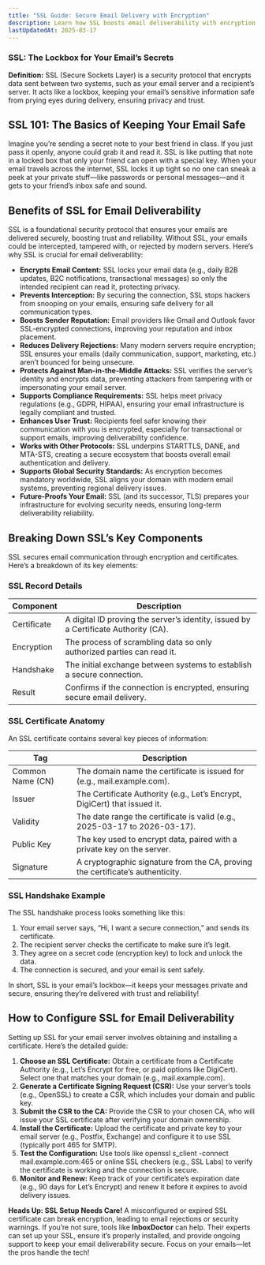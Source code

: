 ---
title: "SSL Guide: Secure Email Delivery with Encryption"
description: Learn how SSL boosts email deliverability with encryption. Explore benefits, components, and setup for secure, trusted email communication.
lastUpdatedAt: 2025-03-17
---

### SSL: The Lockbox for Your Email’s Secrets

**Definition:** SSL (Secure Sockets Layer) is a security protocol that encrypts data sent between two systems, such as your email server and a recipient’s server. It acts like a lockbox, keeping your email’s sensitive information safe from prying eyes during delivery, ensuring privacy and trust.

## SSL 101: The Basics of Keeping Your Email Safe

Imagine you’re sending a secret note to your best friend in class. If you just pass it openly, anyone could grab it and read it. SSL is like putting that note in a locked box that only your friend can open with a special key. When your email travels across the internet, SSL locks it up tight so no one can sneak a peek at your private stuff—like passwords or personal messages—and it gets to your friend’s inbox safe and sound.

## Benefits of SSL for Email Deliverability

SSL is a foundational security protocol that ensures your emails are delivered securely, boosting trust and reliability. Without SSL, your emails could be intercepted, tampered with, or rejected by modern servers. Here’s why SSL is crucial for email deliverability:

- **Encrypts Email Content:** SSL locks your email data (e.g., daily B2B updates, B2C notifications, transactional messages) so only the intended recipient can read it, protecting privacy.
- **Prevents Interception:** By securing the connection, SSL stops hackers from snooping on your emails, ensuring safe delivery for all communication types.
- **Boosts Sender Reputation:** Email providers like Gmail and Outlook favor SSL-encrypted connections, improving your reputation and inbox placement.
- **Reduces Delivery Rejections:** Many modern servers require encryption; SSL ensures your emails (daily communication, support, marketing, etc.) aren’t bounced for being unsecure.
- **Protects Against Man-in-the-Middle Attacks:** SSL verifies the server’s identity and encrypts data, preventing attackers from tampering with or impersonating your email server.
- **Supports Compliance Requirements:** SSL helps meet privacy regulations (e.g., GDPR, HIPAA), ensuring your email infrastructure is legally compliant and trusted.
- **Enhances User Trust:** Recipients feel safer knowing their communication with you is encrypted, especially for transactional or support emails, improving deliverability confidence.
- **Works with Other Protocols:** SSL underpins STARTTLS, DANE, and MTA-STS, creating a secure ecosystem that boosts overall email authentication and delivery.
- **Supports Global Security Standards:** As encryption becomes mandatory worldwide, SSL aligns your domain with modern email systems, preventing regional delivery issues.
- **Future-Proofs Your Email:** SSL (and its successor, TLS) prepares your infrastructure for evolving security needs, ensuring long-term deliverability reliability.

## Breaking Down SSL’s Key Components

SSL secures email communication through encryption and certificates. Here’s a breakdown of its key elements:

### SSL Record Details

<table>
  <thead>
    <tr>
      <th>Component</th>
      <th>Description</th>
    </tr>
  </thead>
  <tbody>
    <tr>
      <td>Certificate</td>
      <td>
        A digital ID proving the server’s identity, issued by a Certificate
        Authority (CA).
      </td>
    </tr>
    <tr>
      <td>Encryption</td>
      <td>
        The process of scrambling data so only authorized parties can read it.
      </td>
    </tr>
    <tr>
      <td>Handshake</td>
      <td>
        The initial exchange between systems to establish a secure connection.
      </td>
    </tr>
    <tr>
      <td>Result</td>
      <td>
        Confirms if the connection is encrypted, ensuring secure email delivery.
      </td>
    </tr>
  </tbody>
</table>

### SSL Certificate Anatomy

An SSL certificate contains several key pieces of information:

<table>
  <thead>
    <tr>
      <th>Tag</th>
      <th>Description</th>
    </tr>
  </thead>
  <tbody>
    <tr>
      <td>Common Name (CN)</td>
      <td>
        The domain name the certificate is issued for (e.g., mail.example.com).
      </td>
    </tr>
    <tr>
      <td>Issuer</td>
      <td>
        The Certificate Authority (e.g., Let’s Encrypt, DigiCert) that issued
        it.
      </td>
    </tr>
    <tr>
      <td>Validity</td>
      <td>
        The date range the certificate is valid (e.g., 2025-03-17 to
        2026-03-17).
      </td>
    </tr>
    <tr>
      <td>Public Key</td>
      <td>
        The key used to encrypt data, paired with a private key on the server.
      </td>
    </tr>
    <tr>
      <td>Signature</td>
      <td>
        A cryptographic signature from the CA, proving the certificate’s
        authenticity.
      </td>
    </tr>
  </tbody>
</table>

### SSL Handshake Example

The SSL handshake process looks something like this:

1.  Your email server says, “Hi, I want a secure connection,” and sends its certificate.
2.  The recipient server checks the certificate to make sure it’s legit.
3.  They agree on a secret code (encryption key) to lock and unlock the data.
4.  The connection is secured, and your email is sent safely.

In short, SSL is your email’s lockbox—it keeps your messages private and secure, ensuring they’re delivered with trust and reliability!

## How to Configure SSL for Email Deliverability

Setting up SSL for your email server involves obtaining and installing a certificate. Here’s the detailed guide:

1.  **Choose an SSL Certificate:** Obtain a certificate from a Certificate Authority (e.g., Let’s Encrypt for free, or paid options like DigiCert). Select one that matches your domain (e.g., mail.example.com).
2.  **Generate a Certificate Signing Request (CSR):** Use your server’s tools (e.g., OpenSSL) to create a CSR, which includes your domain and public key.
3.  **Submit the CSR to the CA:** Provide the CSR to your chosen CA, who will issue your SSL certificate after verifying your domain ownership.
4.  **Install the Certificate:** Upload the certificate and private key to your email server (e.g., Postfix, Exchange) and configure it to use SSL (typically port 465 for SMTP).
5.  **Test the Configuration:** Use tools like openssl s_client -connect mail.example.com:465 or online SSL checkers (e.g., SSL Labs) to verify the certificate is working and the connection is secure.
6.  **Monitor and Renew:** Keep track of your certificate’s expiration date (e.g., 90 days for Let’s Encrypt) and renew it before it expires to avoid delivery issues.

**Heads Up: SSL Setup Needs Care!** A misconfigured or expired SSL certificate can break encryption, leading to email rejections or security warnings. If you’re not sure, tools like **InboxDoctor** can help. Their experts can set up your SSL, ensure it’s properly installed, and provide ongoing support to keep your email deliverability secure. Focus on your emails—let the pros handle the tech!
